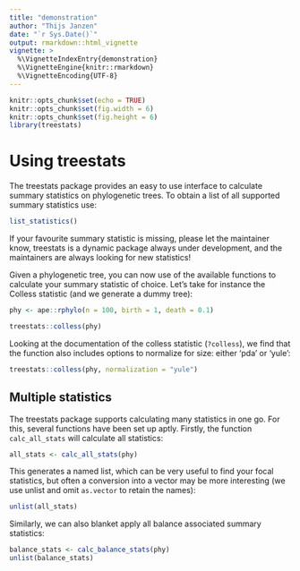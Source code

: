 ```yaml
---
title: "demonstration"
author: "Thijs Janzen"
date: "`r Sys.Date()`"
output: rmarkdown::html_vignette
vignette: >
  %\VignetteIndexEntry{demonstration}
  %\VignetteEngine{knitr::rmarkdown}
  %\VignetteEncoding{UTF-8}
---
```


```r
knitr::opts_chunk$set(echo = TRUE)
knitr::opts_chunk$set(fig.width = 6)
knitr::opts_chunk$set(fig.height = 6)
library(treestats)
```

# Using treestats

The treestats package provides an easy to use interface to calculate summary
statistics on phylogenetic trees. To obtain a list of all supported summary 
statistics use:

```r
list_statistics()
```

If your favourite summary statistic is missing, please let the maintainer know,
treestats is a dynamic package always under development, and the maintainers are
always looking for new statistics!

Given a phylogenetic tree, you can now use of the available functions to
calculate your summary statistic of choice. Let's take for instance the Colless
statistic (and we generate a dummy tree):

```r
phy <- ape::rphylo(n = 100, birth = 1, death = 0.1)

treestats::colless(phy)
```

Looking at the documentation of the colless statistic (`?colless`), we find that
the function also includes options to normalize for size: either 'pda' or
'yule':
```r
treestats::colless(phy, normalization = "yule")
```

## Multiple statistics
The treestats package supports calculating many statistics in one go. For this,
several functions have been set up aptly. Firstly, the function 
`calc_all_stats` will calculate all statistics:
```r
all_stats <- calc_all_stats(phy)
```

This generates a named list, which can be very useful to find your focal
statistics, but often a conversion into a vector may be more interesting (we
use unlist and omit `as.vector` to retain the names):
```r
unlist(all_stats)
```

Similarly, we can also blanket apply all balance associated summary statistics:
```r
balance_stats <- calc_balance_stats(phy)
unlist(balance_stats)
```
